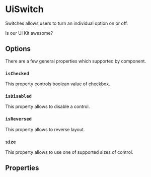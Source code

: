 


<Meta of={Stories} />

# UiSwitch

Switches allows users to turn an individual option on or off.

<Canvas>
  <UiSwitch isChecked>Is our UI Kit awesome?</UiSwitch>
</Canvas>

## Options

There are a few general properties which supported by component.

### `isChecked`

This property controls boolean value of checkbox.

<Canvas of={Stories.Checked} />
<Canvas of={Stories.Unchecked} />

### `isDisabled`

This property allows to disable a control.

<Canvas of={Stories.CheckedDisabled} />
<Canvas of={Stories.UncheckedDisabled} />

### `isReversed`

This property allows to reverse layout.

<Canvas of={Stories.Reversed} />

### `size`

This property allows to use one of supported sizes of control.

<Canvas of={Stories.CheckedSmall} />
<Canvas of={Stories.UncheckedSmall} />

## Properties

<ArgsTable of={UiSwitch} />
